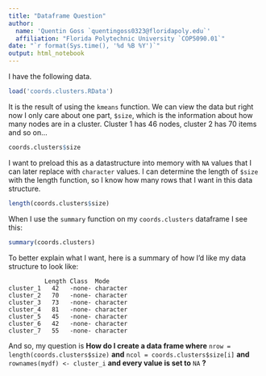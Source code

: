 ```yaml
---
title: "Dataframe Question"
author: 
  name: 'Quentin Goss `quentingoss0323@floridapoly.edu`'
  affiliation: "Florida Polytechnic University `COP5090.01`"
date: "`r format(Sys.time(), '%d %B %Y')`"
output: html_notebook
---
```


I have the following data.
```r
load('coords.clusters.RData')
```

It is the result of using the `kmeans` function. We can view the data but right now I only care about one part, `$size`, which is the information about how many nodes are in a cluster.  Cluster 1 has 46 nodes, cluster 2 has 70 items and so on...
```r
coords.clusters$size
```

I want to preload this as a datastructure into memory with `NA` values that I can later replace with `character` values. I can determine the length of `$size` with the length function, so I know how many rows that I want in this data structure.
```r
length(coords.clusters$size)
```

When I use the `summary` function on my `coords.clusters` dataframe I see this:
```r
summary(coords.clusters)
```

To better explain what I want, here is a summary of how I'd like my data structure to look like: 
```
          Length Class  Mode
cluster_1   42   -none- character
cluster_2   70   -none- character
cluster_3   73   -none- character
cluster_4   81   -none- character
cluster_5   45   -none- character
cluster_6   42   -none- character
cluster_7   55   -none- character
```

And so, my question is **How do I create a data frame where** `nrow = length(coords.clusters$size)` **and** `ncol = coords.clusters$size[i]` **and** `rownames(mydf) <- cluster_i` **and every value is set to** `NA` **?**
